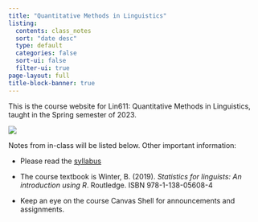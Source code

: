 ```yaml
---
title: "Quantitative Methods in Linguistics"
listing:
  contents: class_notes
  sort: "date desc"
  type: default
  categories: false
  sort-ui: false
  filter-ui: true
page-layout: full
title-block-banner: true
---
```


This is the course website for Lin611: Quantitative Methods in Linguistics, taught in the Spring semester of 2023.

![](assets/logo2.png){fig-alt="The Lin611 logo image" fig-align="center"}

Notes from in-class will be listed below. Other important information:

-   Please read the [syllabus](syllabus.qmd)

-   The course textbook is Winter, B. (2019). *Statistics for linguists: An introduction using R*. Routledge. ISBN 978-1-138-05608-4

-   Keep an eye on the course Canvas Shell for announcements and assignments.
